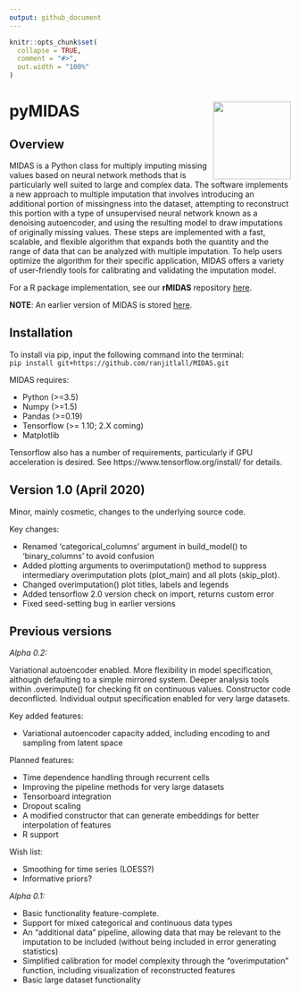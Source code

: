 ```yaml
---
output: github_document
---
```


<!-- README.md is generated from README.Rmd. Please edit that file -->

```r
knitr::opts_chunk$set(
  collapse = TRUE,
  comment = "#>",
  out.width = "100%"
)
```

# pyMIDAS<img src='pyMIDAS_logo.png' align="right" height="139" /></a>

<!-- badges: start -->
<!-- [![CRAN status](https://www.r-pkg.org/badges/version/dplyr)](https://cran.r-project.org/package=dplyr) -->
<!-- [![R build status](https://github.com/tidyverse/dplyr/workflows/R-CMD-check/badge.svg)](https://github.com/tidyverse/dplyr/actions?workflow=R-CMD-check) -->
<!-- [![Codecov test coverage](https://codecov.io/gh/tidyverse/dplyr/branch/master/graph/badge.svg)](https://codecov.io/gh/tidyverse/dplyr?branch=master) -->
<!-- [![R build status](https://github.com/tidyverse/dplyr/workflows/R-CMD-check/badge.svg)](https://github.com/tidyverse/dplyr/actions) -->
<!-- badges: end -->

## Overview

MIDAS is a Python class for multiply imputing missing values based on neural network methods that is particularly well suited to large and complex data. The software implements a new approach to multiple imputation that involves introducing an additional portion of missingness into the dataset, attempting to reconstruct this portion with a type of unsupervised neural network known as a denoising autoencoder, and using the resulting model to draw imputations of originally missing values. These steps are implemented with a fast, scalable, and flexible algorithm that expands both the quantity and the range of data that can be analyzed with multiple imputation. To help users optimize the algorithm for their specific application, MIDAS offers a variety of user-friendly tools for calibrating and validating the imputation model.

For a R package implementation, see our **rMIDAS** repository [here](https://github.com/MIDASverse/rMIDAS).

**NOTE**: An earlier version of MIDAS is stored [here](https://github.com/Oracen/MIDAS).

Installation
------------

To install via pip, input the following command into the terminal:  
`pip install git+https://github.com/ranjitlall/MIDAS.git`


MIDAS requires:

* Python (>=3.5)
* Numpy (>=1.5)
* Pandas (>=0.19)
* Tensorflow (>= 1.10; 2.X coming)
* Matplotlib

Tensorflow also has a number of requirements, particularly if GPU acceleration is desired. See https://www.tensorflow.org/install/ for details.

Version 1.0 (April 2020)
---------
Minor, mainly cosmetic, changes to the underlying source code.

Key changes:

* Renamed 'categorical_columns' argument in build_model() to 'binary_columns' to avoid confusion
* Added plotting arguments to overimputation() method to suppress intermediary overimputation plots (plot_main) and all plots (skip_plot).
* Changed overimputation() plot titles, labels and legends
* Added tensorflow 2.0 version check on import, returns custom error
* Fixed seed-setting bug in earlier versions


Previous versions
-----------------

*Alpha 0.2:*

Variational autoencoder enabled. More flexibility in model specification, although defaulting to a simple mirrored system. Deeper analysis tools within .overimpute() for checking fit on continuous values. Constructor code deconflicted. Individual output specification enabled for very large datasets.

Key added features:

* Variational autoencoder capacity added, including encoding to and sampling from latent space

Planned features:

* Time dependence handling through recurrent cells
* Improving the pipeline methods for very large datasets
* Tensorboard integration
* Dropout scaling
* A modified constructor that can generate embeddings for better interpolation of features
* R support

Wish list:

* Smoothing for time series (LOESS?)
* Informative priors?

*Alpha 0.1:*

* Basic functionality feature-complete.
* Support for mixed categorical and continuous data types
* An "additional data" pipeline, allowing data that may be relevant to the imputation to be included (without being included in error generating statistics)
* Simplified calibration for model complexity through the "overimputation" function, including visualization of reconstructed features
* Basic large dataset functionality